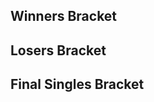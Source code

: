 {{DISPLAYTITLE:Emerald City IV: Singles Bracket}}{{SetGame|melee}}{{BracketMatchSMWDisambig |oldtags=RICE |newtags=rice (Massachusetts)}}
{{tabs static
|name1=Overview
|link1=Emerald City/IV
|name2=Singles Bracket
|link2=Emerald City/IV/Singles Bracket
|name3=Doubles Bracket
|link3=Emerald City/IV/Doubles Bracket
|This=2
}}
==Winners Bracket==
{{Template:32DEWBracketA
|tourneylink=Emerald City/IV
|tourneyname=Emerald City IV

|r1m1p1=Silent Wolf |r1m1p1flag=us |r1m1p1score=2 |r1m1win=1
|r1m1p2=Rollerbob |r1m1p2flag=us |r1m1p2score=0

|r1m2p1=Salty Seth |r1m2p1flag=us |r1m2p1score=0 |r1m2win=2
|r1m2p2=ShankS |r1m2p2flag=us |r1m2p2score=2
|r1m2p1char1=fox |r1m2p2char1=fox |r1m2p1stock1=0 |r1m2p2stock1=1 |r1m2win1=2 |r1m2stage1=Battlefield
|r1m2p1char2=fox |r1m2p2char2=fox |r1m2p1stock2=0 |r1m2p2stock2=1 |r1m2win2=2 |r1m2stage2=Dream Land
|r1m2details={{BracketMatchDetails|preview=|lrthread=|interview=|recap=|comment=|live=|vod=https://www.youtube.com/watch?v=p0OqgTI9j88}}

|r1m3p1=eBay |r1m3p1flag=us |r1m3p1score=2 |r1m3win=1
|r1m3p2=Chief |r1m3p2flag=us |r1m3p2score=1
|r1m4p1=Rustin |r1m4p1flag=us |r1m4p1score=2 |r1m4win=1
|r1m4p2=Almond |r1m4p2flag=us |r1m4p2score=0
|r1m5p1=Captain Faceroll |r1m5p1flag=us |r1m5p1score=2 |r1m5win=1
|r1m5p2=BDJ |r1m5p2flag=us |r1m5p2score=0
|r1m6p1=Big D |r1m6p1flag=ca |r1m6p1score=2 |r1m6win=1
|r1m6p2=Dacky |r1m6p2flag=us |r1m6p2score=0
|r1m7p1=Eggz |r1m7p1flag=us |r1m7p1score=2 |r1m7win=1
|r1m7p2=nDie |r1m7p2flag=us |r1m7p2score=0
|r1m8p1=RK |r1m8p1flag=ca |r1m8p1score=2 |r1m8win=1
|r1m8p2=grigri |r1m8p2flag=us |r1m8p2score=0

|r1m9p1=Bladewise |r1m9p1flag=us |r1m9p1score=2 |r1m9win=1
|r1m9p2=Low5 |r1m9p2flag=us |r1m9p2score=0

|r1m10p1=Jawanga |r1m10p1flag=us |r1m10p1score=0 |r1m10win=2
|r1m10p2=Dz |r1m10p2flag=us |r1m10p2score=2
|r1m10p1char1=falco |r1m10p2char1=falco |r1m10p1stock1=0 |r1m10p2stock1=1 |r1m10win1=2 |r1m10stage1=Yoshi's Story
|r1m10p1char2=falco |r1m10p2char2=falco |r1m10p1stock2=0 |r1m10p2stock2=1 |r1m10win2=2 |r1m10stage2=Dream Land
|r1m10details={{BracketMatchDetails|preview=|lrthread=|interview=|recap=|comment=|live=|vod=https://www.youtube.com/watch?v=GN7T_CBs09A}}

|r1m11p1=Iceman |r1m11p1flag=us |r1m11p1score=2 |r1m11win=1
|r1m11p2=Puff mayne |r1m11p2flag=us |r1m11p2score=1
|r1m12p1=Vish |r1m12p1flag=us |r1m12p1score=DQ |r1m12win=2
|r1m12p2=Banana |r1m12p2flag=us |r1m12p2score={{win}}
|r1m13p1=Crush |r1m13p1flag=us |r1m13p1score=2 |r1m13win=1
|r1m13p2=Chango |r1m13p2flag=mx |r1m13p2score=0
|r1m14p1=Shoyo |r1m14p1flag=us |r1m14p1score=2 |r1m14win=1
|r1m14p2=Metric |r1m14p2flag=us |r1m14p2score=0
|r1m15p1=Vinodh |r1m15p1flag=us |r1m15p1score=2 |r1m15win=1
|r1m15p2=Greed |r1m15p2flag=us |r1m15p2score=0
|r1m16p1=Oreo |r1m16p1flag=us |r1m16p1score=2 |r1m16win=1
|r1m16p2=Braixen |r1m16p2flag=us |r1m16p2score=0

|r2m1p1=Silent Wolf |r2m1p1flag=us |r2m1p1score=2 |r2m1win=1
|r2m1p2=ShankS |r2m1p2flag=us |r2m1p2score=0

|r2m2p1=eBay |r2m2p1flag=us |r2m2p1score=1 |r2m2win=2
|r2m2p2=Rustin |r2m2p2flag=us |r2m2p2score=2
|r2m2p1char1=cf |r2m2p2char1=peach |r2m2p1stock1=0 |r2m2p2stock1=1 |r2m2win1=2 |r2m2stage1=Battlefield
|r2m2p1char2=cf |r2m2p2char2=peach |r2m2p1stock2=2 |r2m2p2stock2=0 |r2m2win2=1 |r2m2stage2=Battlefield
|r2m2p1char3=cf |r2m2p2char3=peach |r2m2p1stock3=0 |r2m2p2stock3=1 |r2m2win3=2 |r2m2stage3=Fountain of Dreams
|r2m2details={{BracketMatchDetails|preview=|lrthread=|interview=|recap=|comment=|live=|vod=https://www.youtube.com/watch?v=nabaGSJX_Wo}}

|r2m3p1=Captain Faceroll |r2m3p1flag=us |r2m3p1score=2 |r2m3win=1
|r2m3p2=Big D |r2m3p2flag=ca |r2m3p2score=1

|r2m4p1=Eggz |r2m4p1flag=us |r2m4p1score=2 |r2m4win=1
|r2m4p2=RK |r2m4p2flag=ca |r2m4p2score=0
|r2m4p1char1=fox |r2m4p2char1=fox |r2m4p1stock1=1 |r2m4p2stock1=0 |r2m4win1=1 |r2m4stage1=Fountain of Dreams
|r2m4p1char2=fox |r2m4p2char2=fox |r2m4p1stock2=1 |r2m4p2stock2=0 |r2m4win2=1 |r2m4stage2=Pokémon Stadium
|r2m4details={{BracketMatchDetails|preview=|lrthread=|interview=|recap=|comment=|live=|vod=https://www.youtube.com/watch?v=InfwsZkZHIc}}

|r2m5p1=Bladewise |r2m5p1flag=us |r2m5p1score=2 |r2m5win=1
|r2m5p2=Dz |r2m5p2flag=us |r2m5p2score=0
|r2m6p1=Iceman |r2m6p1flag=us |r2m6p1score=2 |r2m6win=1
|r2m6p2=Banana |r2m6p2flag=us |r2m6p2score=0

|r2m7p1=Crush |r2m7p1flag=us |r2m7p1score=2 |r2m7win=1
|r2m7p2=Shoyo |r2m7p2flag=us |r2m7p2score=1
|r2m7p1char1=fox |r2m7p2char1=fox |r2m7p1stock1=1 |r2m7p2stock1=0 |r2m7win1=1 |r2m7stage1=Battlefield
|r2m7p1char2=fox |r2m7p2char2=fox |r2m7p1stock2=0 |r2m7p2stock2=2 |r2m7win2=2 |r2m7stage2=Final Destination
|r2m7p1char3=fox |r2m7p2char3=fox |r2m7p1stock3=1 |r2m7p2stock3=0 |r2m7win3=1 |r2m7stage3=Pokémon Stadium
|r2m7details={{BracketMatchDetails|preview=|lrthread=|interview=|recap=|comment=|live=|vod=https://www.youtube.com/watch?v=wB7bywdHilw}}

|r2m8p1=Vinodh |r2m8p1flag=us |r2m8p1score=1 |r2m8win=2
|r2m8p2=Oreo |r2m8p2flag=us |r2m8p2score=2

|r3m1p1=Silent Wolf |r3m1p1flag=us |r3m1p1score=3 |r3m1win=1
|r3m1p2=Rustin |r3m1p2flag=us |r3m1p2score=0

|r3m2p1=Captain Faceroll |r3m2p1flag=us |r3m2p1score=3 |r3m2win=1
|r3m2p2=Eggz |r3m2p2flag=us |r3m2p2score=0
|r3m2p1char1=sheik |r3m2p2char1=fox |r3m2p1stock1=2 |r3m2p2stock1=0 |r3m2win1=1 |r3m2stage1=Fountain of Dreams
|r3m2p1char2=sheik |r3m2p2char2=fox |r3m2p1stock2=1 |r3m2p2stock2=0 |r3m2win2=1 |r3m2stage2=Yoshi's Story
|r3m2p1char3=sheik |r3m2p2char3=fox |r3m2p1stock3=1 |r3m2p2stock3=0 |r3m2win3=1 |r3m2stage3=Yoshi's Story
|r3m2details={{BracketMatchDetails|preview=|lrthread=|interview=|recap=|comment=|live=|vod=https://www.youtube.com/watch?v=jqBNuA-A40c}}

|r3m3p1=Bladewise |r3m3p1flag=us |r3m3p1score=3 |r3m3win=1
|r3m3p2=Iceman |r3m3p2flag=us |r3m3p2score=0

|r3m4p1=Crush |r3m4p1flag=us |r3m4p1score=3 |r3m4win=1
|r3m4p2=Oreo |r3m4p2flag=us |r3m4p2score=0
|r3m4p1char1=fox |r3m4p2char1=falco |r3m4p1stock1=3 |r3m4p2stock1=0 |r3m4win1=1 |r3m4stage1=Battlefield
|r3m4p1char2=fox |r3m4p2char2=falco |r3m4p1stock2=3 |r3m4p2stock2=0 |r3m4win2=1 |r3m4stage2=Final Destination
|r3m4p1char3=fox |r3m4p2char3=falco |r3m4p1stock3=1 |r3m4p2stock3=0 |r3m4win3=1 |r3m4stage3=Pokémon Stadium
|r3m4details={{BracketMatchDetails|preview=|lrthread=|interview=|recap=|comment=|live=|vod=https://www.youtube.com/watch?v=-FH0RMo2NaA}}

|r4m1p1=Silent Wolf |r4m1p1flag=us |r4m1p1score=2 |r4m1win=2
|r4m1p2=Captain Faceroll |r4m1p2flag=us |r4m1p2score=3
|r4m1p1char1=fox |r4m1p2char1=sheik |r4m1p1stock1=1 |r4m1p2stock1=0 |r4m1win1=1 |r4m1stage1=Battlefield
|r4m1p1char2=fox |r4m1p2char2=sheik |r4m1p1stock2=0 |r4m1p2stock2=2 |r4m1win2=2 |r4m1stage2=Dream Land
|r4m1p1char3=fox |r4m1p2char3=sheik |r4m1p1stock3=0 |r4m1p2stock3=2 |r4m1win3=2 |r4m1stage3=Pokémon Stadium
|r4m1p1char4=fox |r4m1p2char4=sheik |r4m1p1stock4=1 |r4m1p2stock4=0 |r4m1win4=1 |r4m1stage4=Pokémon Stadium
|r4m1p1char5=fox |r4m1p2char5=sheik |r4m1p1stock5=0 |r4m1p2stock5=2 |r4m1win5=2 |r4m1stage5=Battlefield
|r4m1details={{BracketMatchDetails|preview=|lrthread=|interview=|recap=|comment=|live=|vod=https://www.youtube.com/watch?v=VWQmp6zayx4}}

|r4m2p1=Bladewise |r4m2p1flag=us |r4m2p1score=2 |r4m2win=2
|r4m2p2=Crush |r4m2p2flag=us |r4m2p2score=3
|r4m2p1char1=peach |r4m2p2char1=fox |r4m2p1stock1=0 |r4m2p2stock1=1 |r4m2win1=2 |r4m2stage1=Battlefield
|r4m2p1char2=peach |r4m2p2char2=fox |r4m2p1stock2=1 |r4m2p2stock2=0 |r4m2win2=1 |r4m2stage2=Final Destination
|r4m2p1char3=peach |r4m2p2char3=fox |r4m2p1stock3=2 |r4m2p2stock3=0 |r4m2win3=1 |r4m2stage3=Pokémon Stadium
|r4m2p1char4=peach |r4m2p2char4=fox |r4m2p1stock4=0 |r4m2p2stock4=1 |r4m2win4=2 |r4m2stage4=Pokémon Stadium
|r4m2p1char5=peach |r4m2p2char5=fox |r4m2p1stock5=0 |r4m2p2stock5=1 |r4m2win5=2 |r4m2stage5=Dream Land
|r4m2details={{BracketMatchDetails|preview=|lrthread=|interview=|recap=|comment=|live=|vod=https://www.youtube.com/watch?v=CDMNu7U5jHg}}
}}
==Losers Bracket==
{{48DELBracketSmwA
|tourneylink=Emerald City/IV
|tourneyname=Emerald City IV
|l1placement=33-48
|l2placement=25-32
|l3placement=17-24
|l4placement=13-16
|l5placement=9-12
|l6placement=7-8
|l7placement=5-6

|l1m1p1=Low5 |l1m1p1flag=us |l1m1p1score=2 |l1m1win=1
|l1m1p2=RICE |l1m1p2flag=mx |l1m1p2score=0
|l1m2p1=Jawanga |l1m2p1flag=us |l1m2p1score=2 |l1m2win=1
|l1m2p2=Ganobrator |l1m2p2flag=us |l1m2p2score=0
|l1m3p1=Puff mayne |l1m3p1flag=us |l1m3p1score=1 |l1m3win=2
|l1m3p2=Felix |l1m3p2flag=us |l1m3p2score=2
|l1m4p1=Vish |l1m4p1flag=us |l1m4p1score=DQ |l1m4win=2
|l1m4p2=Nigel |l1m4p2flag=us |l1m4p2score={{win}}
|l1m5p1=Chango |l1m5p1flag=mx |l1m5p1score=2 |l1m5win=1
|l1m5p2=Calvin |l1m5p2flag=us |l1m5p2score=0
|l1m6p1=Metric |l1m6p1flag=us |l1m6p1score=2 |l1m6win=1
|l1m6p2=Dempsey |l1m6p2flag=us |l1m6p2score=1
|l1m7p1=Greed |l1m7p1flag=us |l1m7p1score=2 |l1m7win=1
|l1m7p2=Neft |l1m7p2flag=us |l1m7p2score=0
|l1m8p1=Braixen |l1m8p1flag=us |l1m8p1score=0 |l1m8win=2
|l1m8p2=Gus |l1m8p2flag=us |l1m8p2score=2
|l1m9p1=Rollerbob |l1m9p1flag=us |l1m9p1score=2 |l1m9win=1
|l1m9p2=bit.ly/mamekitsune |l1m9p2flag=cn |l1m9p2score=0
|l1m10p1=Salty Seth |l1m10p1flag=us |l1m10p1score=2 |l1m10win=1
|l1m10p2=pem |l1m10p2flag=us |l1m10p2score=0
|l1m11p1=Chief |l1m11p1flag=us |l1m11p1score=2 |l1m11win=1
|l1m11p2=Bliss |l1m11p2flag=us |l1m11p2score=0
|l1m12p1=Almond |l1m12p1flag=us |l1m12p1score=0 |l1m12win=2
|l1m12p2=timesink |l1m12p2flag=us |l1m12p2score=2
|l1m13p1=BDJ |l1m13p1flag=us |l1m13p1score=1 |l1m13win=2
|l1m13p2=Faddiaddi |l1m13p2flag=us |l1m13p2score=2
|l1m14p1=Dacky |l1m14p1flag=us |l1m14p1score=0 |l1m14win=2
|l1m14p2=tlo |l1m14p2flag=us |l1m14p2score=2
|l1m15p1=nDie |l1m15p1flag=us |l1m15p1score=2 |l1m15win=1
|l1m15p2=Ratking |l1m15p2flag=us |l1m15p2score=0
|l1m16p1=grigri |l1m16p1flag=us |l1m16p1score=0 |l1m16win=2
|l1m16p2=Flex |l1m16p2flag=us |l1m16p2score=2

|l2m1p1=Low5 |l2m1p1flag=us |l2m1p1score=1 |l2m1win=2
|l2m1p2=Jawanga |l2m1p2flag=us |l2m1p2score=2
|l2m2p1=Felix |l2m2p1flag=us |l2m2p1score=2 |l2m2win=1
|l2m2p2=Nigel |l2m2p2flag=us |l2m2p2score=1
|l2m3p1=Chango |l2m3p1flag=mx |l2m3p1score=1 |l2m3win=2
|l2m3p2=Metric |l2m3p2flag=us |l2m3p2score=2
|l2m4p1=Greed |l2m4p1flag=us |l2m4p1score=1 |l2m4win=2
|l2m4p2=Gus |l2m4p2flag=us |l2m4p2score=2
|l2m5p1=Rollerbob |l2m5p1flag=us |l2m5p1score=0 |l2m5win=2
|l2m5p2=Salty Seth |l2m5p2flag=us |l2m5p2score=2
|l2m6p1=Chief |l2m6p1flag=us |l2m6p1score=2 |l2m6win=1
|l2m6p2=timesink |l2m6p2flag=us |l2m6p2score=0
|l2m7p1=Faddiaddi |l2m7p1flag=us |l2m7p1score=0 |l2m7win=2
|l2m7p2=tlo |l2m7p2flag=us |l2m7p2score=2
|l2m8p1=nDie |l2m8p1flag=us |l2m8p1score=2 |l2m8win=1
|l2m8p2=Flex |l2m8p2flag=us |l2m8p2score=1
 
|l3m1p1=ShankS |l3m1p1flag=us |l3m1p1score=2 |l3m1win=1
|l3m1p2=Jawanga |l3m1p2flag=us |l3m1p2score=0
|l3m2p1=eBay |l3m2p1flag=us |l3m2p1score=2 |l3m2win=1
|l3m2p2=Felix |l3m2p2flag=us |l3m2p2score=1
|l3m3p1=Big D |l3m3p1flag=ca |l3m3p1score=2 |l3m3win=1
|l3m3p2=Metric |l3m3p2flag=us |l3m3p2score=1
|l3m4p1=RK |l3m4p1flag=ca |l3m4p1score=2 |l3m4win=1
|l3m4p2=Gus |l3m4p2flag=us |l3m4p2score=1
|l3m5p1=Dz |l3m5p1flag=us |l3m5p1score=0 |l3m5win=2
|l3m5p2=Salty Seth |l3m5p2flag=us |l3m5p2score=2
|l3m6p1=Banana |l3m6p1flag=us |l3m6p1score=2 |l3m6win=1
|l3m6p2=Chief |l3m6p2flag=us |l3m6p2score=0
|l3m7p1=Shoyo |l3m7p1flag=us |l3m7p1score=2 |l3m7win=1
|l3m7p2=tlo |l3m7p2flag=us |l3m7p2score=0
|l3m8p1=Vinodh |l3m8p1flag=us |l3m8p1score=2 |l3m8win=1
|l3m8p2=nDie |l3m8p2flag=us |l3m8p2score=0

|l4m1p1=ShankS |l4m1p1flag=us |l4m1p1score=0 |l4m1win=2
|l4m1p2=eBay |l4m1p2flag=us |l4m1p2score=3
|l4m2p1=Big D |l4m2p1flag=ca |l4m2p1score=2 |l4m2win=2
|l4m2p2=RK |l4m2p2flag=ca |l4m2p2score=3
|l4m3p1=Salty Seth |l4m3p1flag=us |l4m3p1score=3 |l4m3win=1
|l4m3p2=Banana |l4m3p2flag=us |l4m3p2score=2
|l4m4p1=Shoyo |l4m4p1flag=us |l4m4p1score=1 |l4m4win=2
|l4m4p2=Vinodh |l4m4p2flag=us |l4m4p2score=3

|l5m1p1=Oreo |l5m1p1flag=us |l5m1p1score=1 |l5m1win=2
|l5m1p2=eBay |l5m1p2flag=us |l5m1p2score=3
|l5m1p1char1=falco |l5m1p2char1=cf |l5m1p1stock1=0 |l5m1p2stock1=1 |l5m1win1=2 |l5m1stage1=Battlefield
|l5m1p1char2=falco |l5m1p2char2=cf |l5m1p1stock2=0 |l5m1p2stock2=2 |l5m1win2=2 |l5m1stage2=Fountain of Dreams
|l5m1p1char3=falco |l5m1p2char3=cf |l5m1p1stock3=3 |l5m1p2stock3=0 |l5m1win3=1 |l5m1stage3=Yoshi's Story
|l5m1p1char4=falco |l5m1p2char4=cf |l5m1p1stock4=0 |l5m1p2stock4=2 |l5m1win4=2 |l5m1stage4=Dream Land
|l5m1details={{BracketMatchDetails|preview=|lrthread=|interview=|recap=|comment=|live=|vod=https://www.youtube.com/watch?v=cAIjrU9aFtA}}

|l5m2p1=Iceman |l5m2p1flag=us |l5m2p1score=3 |l5m2win=1
|l5m2p2=RK |l5m2p2flag=ca |l5m2p2score=1
|l5m3p1=Eggz |l5m3p1flag=us |l5m3p1score=3 |l5m3win=1
|l5m3p2=Salty Seth |l5m3p2flag=us |l5m3p2score=1
|l5m4p1=Rustin |l5m4p1flag=us |l5m4p1score=3 |l5m4win=1
|l5m4p2=Vinodh |l5m4p2flag=us |l5m4p2score=2

|l6m1p1=eBay |l6m1p1flag=us |l6m1p1score=3 |l6m1win=1
|l6m1p2=Iceman |l6m1p2flag=us |l6m1p2score=1

|l6m2p1=Eggz |l6m2p1flag=us |l6m2p1score=2 |l6m2win=2
|l6m2p2=Rustin |l6m2p2flag=us |l6m2p2score=3
|l6m2p1char1=fox |l6m2p2char1=peach |l6m2p1stock1=0 |l6m2p2stock1=2 |l6m2win1=2 |l6m2stage1=Battlefield
|l6m2p1char2=fox |l6m2p2char2=peach |l6m2p1stock2=3 |l6m2p2stock2=0 |l6m2win2=1 |l6m2stage2=Yoshi's Story
|l6m2p1char3=fox |l6m2p2char3=peach |l6m2p1stock3=0 |l6m2p2stock3=1 |l6m2win3=2 |l6m2stage3=Final Destination
|l6m2p1char4=fox |l6m2p2char4=peach |l6m2p1stock4=2 |l6m2p2stock4=0 |l6m2win4=1 |l6m2stage4=Pokémon Stadium
|l6m2p1char5=fox |l6m2p2char5=peach |l6m2p1stock5=0 |l6m2p2stock5=1 |l6m2win5=2 |l6m2stage5=Dream Land
|l6m2details={{BracketMatchDetails|preview=|lrthread=|interview=|recap=|comment=|live=|vod=https://www.youtube.com/watch?v=7CatDTpCl_s}}

|l7m1p1=Silent Wolf |l7m1p1flag=us |l7m1p1score=3 |l7m1win=1
|l7m1p2=eBay |l7m1p2flag=us |l7m1p2score=2

|l7m2p1=Bladewise |l7m2p1flag=us |l7m2p1score=3 |l7m2win=1
|l7m2p2=Rustin |l7m2p2flag=us |l7m2p2score=0
|l7m2p1char1=peach |l7m2p2char1=peach |l7m2p1stock1=2 |l7m2p2stock1=0 |l7m2win1=1 |l7m2stage1=Battlefield
|l7m2p1char2=peach |l7m2p2char2=peach |l7m2p1stock2=3 |l7m2p2stock2=0 |l7m2win2=1 |l7m2stage2=Yoshi's Story
|l7m2p1char3=peach |l7m2p2char3=fox |l7m2p1stock3=2 |l7m2p2stock3=0 |l7m2win3=1 |l7m2stage3=Pokémon Stadium
|l7m2details={{BracketMatchDetails|preview=|lrthread=|interview=|recap=|comment=|live=|vod=https://www.youtube.com/watch?v=gC0xI678hzc}}
}}
<onlyinclude>
==Final Singles Bracket==
{{DEFinalSmwBracket
|tourneylink=Emerald City/IV
|tourneyname=Emerald City IV
|l1placement=4
|r2placement=3
|r3loserplacement=2
|r3winnerplacement=1
|column-width=200
|column-width-finals=250
|export_score=true

<!-- FROM WINNERS -->
|r1m1p1=Captain Faceroll |r1m1p1flag=us |r1m1p1score=1
|r1m1p2=Crush |r1m1p2flag=us |r1m1p2score=3
|r1m1win=2
|r1m1p1char1=sheik |r1m1p2char1=fox |r1m1p1stock1=0 |r1m1p2stock1=1 |r1m1win1=2 |r1m1stage1=Battlefield
|r1m1p1char2=sheik |r1m1p2char2=fox |r1m1p1stock2=0 |r1m1p2stock2=1 |r1m1win2=2 |r1m1stage2=Dream Land
|r1m1p1char3=sheik |r1m1p2char3=fox |r1m1p1stock3=1 |r1m1p2stock3=0 |r1m1win3=1 |r1m1stage3=Dream Land
|r1m1p1char4=sheik |r1m1p2char4=fox |r1m1p1stock4=0 |r1m1p2stock4=1 |r1m1win4=2 |r1m1stage4=Pokémon Stadium
|r1m1details={{BracketMatchDetails|preview=|lrthread=|interview=|recap=|comment=|live=|vod=https://www.youtube.com/watch?v=BjWcWSLNw1c}}

<!-- FROM LOSERS -->
|l1m1p1=Silent Wolf |l1m1p1flag=us |l1m1p1score=3
|l1m1p2=Bladewise |l1m1p2flag=us |l1m1p2score=0
|l1m1win=1
|l1m1p1char1=fox |l1m1p2char1=peach |l1m1p1stock1=1 |l1m1p2stock1=0 |l1m1win1=1 |l1m1stage1=Battlefield
|l1m1p1char2=fox |l1m1p2char2=peach |l1m1p1stock2=2 |l1m1p2stock2=0 |l1m1win2=1 |l1m1stage2=Final Destination
|l1m1p1char3=fox |l1m1p2char3=peach |l1m1p1stock3=2 |l1m1p2stock3=0 |l1m1win3=1 |l1m1stage3=Fountain of Dreams
|l1m1details={{BracketMatchDetails|preview=|lrthread=|interview=|recap=|comment=|live=|vod=https://www.youtube.com/watch?v=BPscQoiPGgY}}

<!-- LOSERS FINALS -->
|r2m1p1=Captain Faceroll |r2m1p1flag=us |r2m1p1score=0
|r2m1p2=Silent Wolf |r2m1p2flag=us |r2m1p2score=3
|r2m1win=2
|r2m1p1char1=sheik |r2m1p2char1=fox |r2m1p1stock1=0 |r2m1p2stock1=1 |r2m1win1=2 |r2m1stage1=Battlefield
|r2m1p1char2=sheik |r2m1p2char2=fox |r2m1p1stock2=0 |r2m1p2stock2=3 |r2m1win2=2 |r2m1stage2=Dream Land
|r2m1p1char3=sheik |r2m1p2char3=fox |r2m1p1stock3=0 |r2m1p2stock3=1 |r2m1win3=2 |r2m1stage3=Battlefield
|r2m1details={{BracketMatchDetails|preview=|lrthread=|interview=|recap=|comment=|live=|vod=https://www.youtube.com/watch?v=M96I99nuKbg}}

<!-- GRAND FINALS -->
|r3m1p1=Crush |r3m1p1flag=us |r3m1p1score=1 |r3m2p1score=0
|r3m1p2=Silent Wolf |r3m1p2flag=us |r3m1p2score=3 |r3m2p2score=3
|r3m1win=2
|r3m1p1char1=fox |r3m1p2char1=fox |r3m1p1stock1=0 |r3m1p2stock1=2 |r3m1win1=2 |r3m1stage1=Battlefield
|r3m1p1char2=fox |r3m1p2char2=fox |r3m1p1stock2=2 |r3m1p2stock2=0 |r3m1win2=1 |r3m1stage2=Battlefield
|r3m1p1char3=fox |r3m1p2char3=fox |r3m1p1stock3=0 |r3m1p2stock3=2 |r3m1win3=2 |r3m1stage3=Pokémon Stadium
|r3m1p1char4=fox |r3m1p2char4=fox |r3m1p1stock4=0 |r3m1p2stock4=1 |r3m1win4=2 |r3m1stage4=Final Destination

|r3m2p1char1=fox |r3m2p2char1=fox |r3m2p1stock1=0 |r3m2p2stock1=3 |r3m2win1=2 |r3m2stage1=Battlefield
|r3m2p1char2=fox |r3m2p2char2=fox |r3m2p1stock2=0 |r3m2p2stock2=4 |r3m2win2=2 |r3m2stage2=Final Destination
|r3m2p1char3=fox |r3m2p2char3=fox |r3m2p1stock3=0 |r3m2p2stock3=3 |r3m2win3=2 |r3m2stage3=Dream Land
|r3m1details={{BracketMatchDetails|preview=|lrthread=|interview=|recap=|comment=|live=|vod=https://www.youtube.com/watch?v=EwcolFMG5HY&index=16&list=PLjqjFqIMEtWeSwj_NUydKyqEXxeR-V6jU}}
}}
</onlyinclude>
